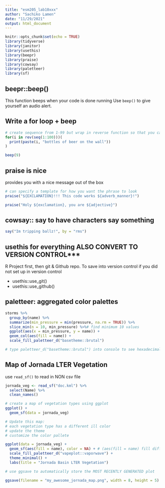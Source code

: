 ```yaml
---
title: "esm205_lab10xxx"
author: "Sachiko Lamen"
date: "11/29/2021"
output: html_document
---
```


```r
knitr::opts_chunk$set(echo = TRUE)
library(tidyverse)
library(janitor)
library(usethis)
library(beepr)
library(praise)
library(cowsay)
library(paletteer)
library(sf)
```

## beepr::beep() 
This function beeps when your code is done running
Use `beep()` to give yourself an audio alert.

## Write a for loop + beep

```r
# create sequence from 1-99 but wrap in reverse function so that you can count backwards. For each element `i` reverse the sequence from 1 to 99
for(i in rev(seq(1:100)))(
  print(paste(i, "bottles of beer on the wall"))
)

beep(9)
```

## praise is nice
provides you with a nice message out of the box

```r
# can specify a template for how you want the phrase to look
praise("${EXCLAMATION}!!! This code works ${adverb_manner}!")

praise("Holy ${exclamation}, you are ${adjective}")
```

## cowsay:: say to have characters say something
```r
say("Im tripping ballz!", by = "rms")
```

## usethis for everything ALSO CONVERT TO VERSION CONTROL***

R Project first, then git & Github repo.
To save into version control if you did not set up in version control

- usethis::use_git()
- usethis::use_github()

## paletteer: aggregated color palettes

```r
storms %>% 
  group_by(name) %>%
  summarize(min_pressure = min(pressure, na.rm = TRUE)) %>%
  slice_min(n = 10, min_pressure) %>%# find minimum 10 values 
  ggplot(aes(x = min_pressure, y = name)) +
  geom_col(aes(fill = name)) +
  scale_fill_paletteer_d("basetheme::brutal")

# type paletteer_d("basetheme::brutal") into console to see hexadecimal color code

```

## Map of Jornada LTER Vegetation
use `read_sf()` to read in NON csv file
```r
jornada_veg <- read_sf("doc.kml") %>%
  select(Name) %>%
  clean_names()

# create a map of vegetation types using ggplot
ggplot() +
  geom_sf(data = jornada_veg)

# Update this map: 
# each vegetation type has a different ill color
# update the theme
# customize the color pallete

ggplot(data = jornada_veg) +
  geom_sf(aes(fill = name), color = NA) + # (aes(fill = name) fill different names with different colors, (color = NA) remove barrier lines
  scale_fill_paletteer_d("vapeplot::vaporwave") +
  theme_minimal() +
  labs(title = "Jornada Basin LTER Vegetation")

# use ggsave to automatically store the MOST RECENTLY GENERATED plot

ggsave(filename = "my_awesome_jornada_map.png", width = 8, height = 5)
```

